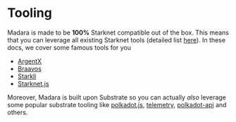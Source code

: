 # Tooling

Madara is made to be **100%** Starknet compatible out of the box.
This means that you can leverage all existing Starknet tools (detailed list [here](https://www.starknet.io/en/developers/tools-and-resources)).
In these docs, we cover some famous tools for you

- [ArgentX](./tools/argent-x)
- [Braavos](./tools/braavos)
- [Starkli](./tools/starli)
- [Starknet.js](./tools/starknet-js)

Moreover, Madara is built upon Substrate so you can actually _also_ leverage some popular substrate tooling like [polkadot.js](https://polkadot.js.org/apps/),
[telemetry](https://telemetry.polkadot.io/), [polkadot-api](https://www.npmjs.com/package/@polkadot/api) and others.
